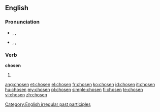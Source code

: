 ==English==

===Pronunciation===
* {{a|UK}} {{enPR|chōz'ən}}, {{IPA|/ˈtʃəʊ.zən/}}, {{SAMPA|/"tS@U.z@n/}}
*: {{rhymes|əʊzən}}
* {{a|US}} {{enPR|chōz'ən}}, {{IPA|/ˈtʃoʊ.zən/}}, {{SAMPA|/"tSoU.z@n/}}
*: {{audio|En-us-chosen.ogg|audio}}
*: {{rhymes|oʊzən}}

===Verb===
'''chosen'''

# {{past participle of|[[choose]]}}

[[Category:English irregular past participles]]

[[ang:chosen]]
[[et:chosen]]
[[el:chosen]]
[[fr:chosen]]
[[ko:chosen]]
[[id:chosen]]
[[it:chosen]]
[[hu:chosen]]
[[my:chosen]]
[[pl:chosen]]
[[simple:chosen]]
[[fi:chosen]]
[[te:chosen]]
[[vi:chosen]]
[[zh:chosen]]